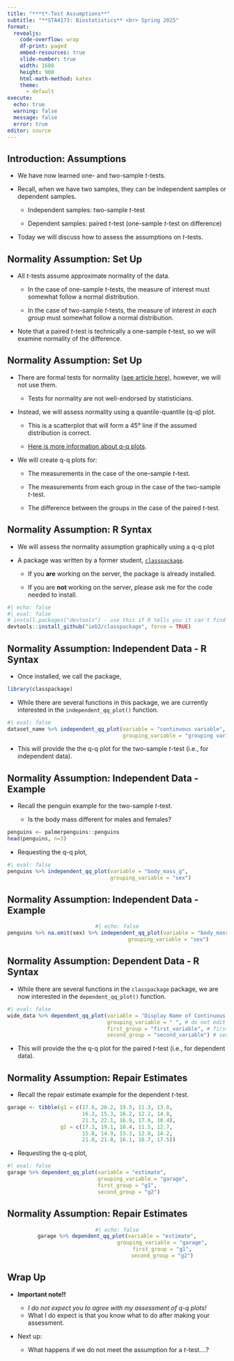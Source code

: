 ```yaml
---
title: "***t*-Test Assumptions**"
subtitle: "**STA4173: Biostatistics** <br> Spring 2025"
format: 
  revealjs: 
    code-overflow: wrap
    df-print: paged
    embed-resources: true
    slide-number: true
    width: 1600
    height: 900
    html-math-method: katex
    theme:
      - default
execute:
  echo: true
  warning: false
  message: false
  error: true
editor: source
---
```


## Introduction: Assumptions

- We have now learned one- and two-sample *t*-tests.

- Recall, when we have two samples, they can be independent samples or dependent samples.

    - Independent samples: two-sample *t*-test
    
    - Dependent samples: paired *t*-test (one-sample *t*-test on difference)
    
- Today we will discuss how to assess the assumptions on *t*-tests.

## Normality Assumption: Set Up

- All *t*-tests assume approximate normality of the data.

    - In the case of one-sample *t*-tests, the measure of interest must somewhat follow a normal distribution.

    - In the case of two-sample *t*-tests, the measure of interest *in each group* must somewhat follow a normal distribution.
    
- Note that a paired *t*-test is technically a one-sample *t*-test, so we will examine normality of the difference. 

## Normality Assumption: Set Up

- There are formal tests for normality ([see article here](https://www.ncbi.nlm.nih.gov/pmc/articles/PMC3693611/)), however, we will not use them.

    - Tests for normality are not well-endorsed by statisticians.
    
- Instead, we will assess normality using a quantile-quantile (q-q) plot.

    - This is a scatterplot that will form a 45&deg; line if the assumed distribution is correct.
    
    - [Here is more information about q-q plots](https://data.library.virginia.edu/understanding-q-q-plots/).

- We will create q-q plots for:

    - The measurements in the case of the one-sample *t*-test.

    - The measurements from each group in the case of the two-sample *t*-test.
    
    - The difference between the groups in the case of the paired *t*-test.
    
## Normality Assumption: R Syntax

- We will assess the normality assumption graphically using a q-q plot
    
- A package was written by a former student, [`classpackage`](https://github.com/ieb2/classpackage).

    - If you **are** working on the server, the package is already installed.

    - If you are **not** working on the server, please ask me for the code needed to install.
    
```r
#| echo: false
#| eval: false
# install.packages("devtools") - use this if R tells you it can't find install_github()
devtools::install_github("ieb2/classpackage", force = TRUE)
```

## Normality Assumption: Independent Data - R Syntax

- Once installed, we call the package,

```r
library(classpackage)
```

- While there are several functions in this package, we are currently interested in the `independent_qq_plot()` function.

```r
#| eval: false
dataset_name %>% independent_qq_plot(variable = "continuous variable",
                                     grouping_variable = "grouping variable")
```

- This will provide the the q-q plot for the two-sample *t*-test (i.e., for independent data).

## Normality Assumption: Independent Data - Example

- Recall the penguin example for the two-sample *t*-test.

    - Is the body mass different for males and females?

```r
penguins <- palmerpenguins::penguins
head(penguins, n=3)
```

- Requesting the q-q plot,

```r
#| eval: false
penguins %>% independent_qq_plot(variable = "body_mass_g",
                                 grouping_variable = "sex")
```

## Normality Assumption: Independent Data - Example

<center>
```r
#| echo: false
penguins %>% na.omit(sex) %>% independent_qq_plot(variable = "body_mass_g",
                                 grouping_variable = "sex")
```
</center>


## Normality Assumption: Dependent Data - R Syntax

- While there are several functions in the `classpackage` package, we are now interested in the `dependent_qq_plot()` function.

```r
#| eval: false
wide_data %>% dependent_qq_plot(variable = "Display Name of Continuous Variable",
                                grouping_variable = " ", # do not edit this line
                                first_group = "first_variable", # first column for comparison
                                second_group = "second_variable") # second column for comparison
```

- This will provide the the q-q plot for the paired *t*-test (i.e., for dependent data).

## Normality Assumption: Repair Estimates

- Recall the repair estimate example for the dependent *t*-test.

```r
garage <- tibble(g1 = c(17.6, 20.2, 19.5, 11.3, 13.0, 
                        16.3, 15.3, 16.2, 12.2, 14.8,
                        21.3, 22.1, 16.9, 17.6, 18.4), 
                 g2 = c(17.3, 19.1, 18.4, 11.5, 12.7, 
                        15.8, 14.9, 15.3, 12.0, 14.2, 
                        21.0, 21.0, 16.1, 16.7, 17.5))
```

- Requesting the q-q plot,

```r
#| eval: false
garage %>% dependent_qq_plot(variable = "estimate",
                             grouping_variable = "garage",
                             first_group = "g1",
                             second_group = "g2")
```

## Normality Assumption: Repair Estimates

<center>
```r
#| echo: false
garage %>% dependent_qq_plot(variable = "estimate",
                             grouping_variable = "garage",
                             first_group = "g1",
                             second_group = "g2")
```
</center>


## Wrap Up

- **Important note!!** 

    - *I do not expect you to agree with my assessment of q-q plots!* 
    - What I do expect is that you know what to do after making your assessment.

- Next up: 

    - What happens if we do not meet the assumption for a *t*-test....?





























